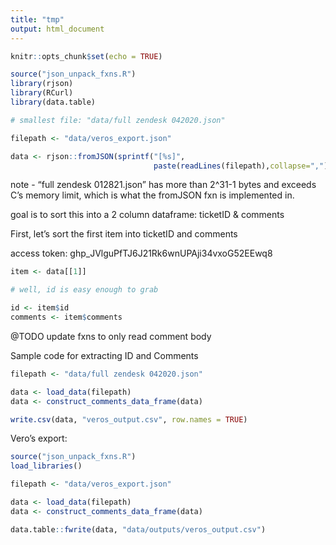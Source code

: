 ```yaml
---
title: "tmp"
output: html_document
---
```


```r
knitr::opts_chunk$set(echo = TRUE)
```

```r
source("json_unpack_fxns.R")
library(rjson)
library(RCurl)
library(data.table)

# smallest file: "data/full zendesk 042020.json"

filepath <- "data/veros_export.json"

data <- rjson::fromJSON(sprintf("[%s]", 
                                paste(readLines(filepath),collapse=",")))
```

note - "full zendesk 012821.json" has more than 2^31-1 bytes and exceeds C's 
memory limit, which is what the fromJSON fxn is implemented in.

goal is to sort this into a 2 column dataframe: ticketID & comments

First, let's sort the first item into ticketID and comments

access token: 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

```r
item <- data[[1]]

# well, id is easy enough to grab

id <- item$id
comments <- item$comments
```

@TODO update fxns to only read comment body


Sample code for extracting ID and Comments

```r
filepath <- "data/full zendesk 042020.json"

data <- load_data(filepath)
data <- construct_comments_data_frame(data)

write.csv(data, "veros_output.csv", row.names = TRUE)
```

Vero's export:

```r
source("json_unpack_fxns.R")
load_libraries()

filepath <- "data/veros_export.json"

data <- load_data(filepath)
data <- construct_comments_data_frame(data)

data.table::fwrite(data, "data/outputs/veros_output.csv")
```

